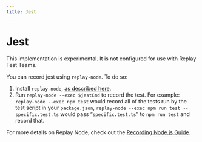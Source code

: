 ```yaml
---
title: Jest
---
```


# Jest

<Callout type="error" emoji="❗">
 This implementation is experimental. It is not configured for use with Replay Test Teams.
</Callout>

You can record jest using `replay-node`. To do so:

1. Install `replay-node`, [as described here](/reference-guide/recording/replay-node).
2. Run `replay-node --exec $jestCmd` to record the test. For example:
`replay-node --exec npm test` would record all of the tests run by the test script in your `package.json`, `replay-node --exec npm run test -- specific.test.ts` would pass “`specific.test.ts`” to `npm run test` and record that.

For more details on Replay Node, check out the [Recording Node.js Guide](/reference-guide/recording/replay-node).